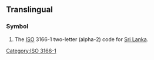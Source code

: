 {{also|.lk}}
==Translingual==

===Symbol===
{{head|mul|symbol}}

# The [[ISO]] 3166-1 two-letter (alpha-2) code for [[Sri Lanka]].

[[Category:ISO 3166-1]]